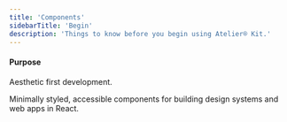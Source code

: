 ```yaml
---
title: 'Components'
sidebarTitle: 'Begin'
description: 'Things to know before you begin using Atelier® Kit.'
---
```


<!-- @format -->

#### Purpose

Aesthetic first development.

Minimally styled, accessible components for building design systems and web apps in React.
